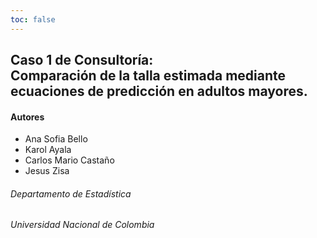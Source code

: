 ```yaml
---
toc: false
---
```


## Caso 1 de Consultoría: <br> Comparación de la talla estimada mediante ecuaciones de predicción en adultos mayores.

#### Autores

- Ana Sofia Bello
- Karol Ayala
- Carlos Mario Castaño
- Jesus Zisa

###### Departamento de Estadística
###### Universidad Nacional de Colombia
